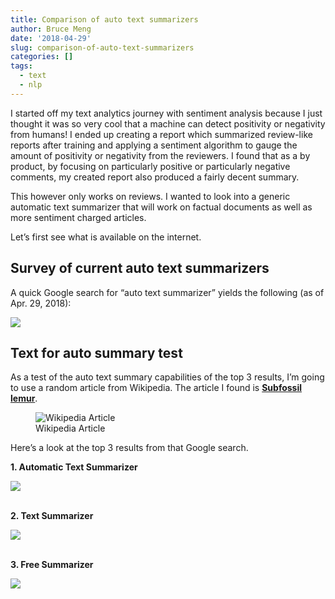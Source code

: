 ```yaml
---
title: Comparison of auto text summarizers
author: Bruce Meng
date: '2018-04-29'
slug: comparison-of-auto-text-summarizers
categories: []
tags:
  - text
  - nlp
---
```


I started off my text analytics journey with sentiment analysis because I just thought it was so very cool that a machine can detect positivity or negativity from humans! I ended up creating a report which summarized review-like reports after training and applying a sentiment algorithm to gauge the amount of positivity or negativity from the reviewers. I found that as a by product, by focusing on particularly positive or particularly negative comments, my created report also produced a fairly decent summary.

This however only works on reviews. I wanted to look into a generic automatic text summarizer that will work on factual documents as well as more sentiment charged articles.

Let's first see what is available on the internet.

## Survey of current auto text summarizers

A quick Google search for "auto text summarizer" yields the following (as of Apr. 29, 2018):

![](/img/autotext/google.search.png)

## Text for auto summary test

As a test of the auto text summary capabilities of the top 3 results, I'm going to use a random article from Wikipedia. The article I found is **[Subfossil lemur](https://en.wikipedia.org/wiki/Subfossil_lemur)**.

![Wikipedia Article](/img/autotext/subfossil.lemur.png)


Here's a look at the top 3 results from that Google search.
<br>

**1. Automatic Text Summarizer**

![](/img/autotext/auto.text.summarizer.png)

<br>
**2. Text Summarizer**

![](/img/autotext/text.summarizer.png)

<br>
**3. Free Summarizer**

![](/img/autotext/free.summarizer.png)
